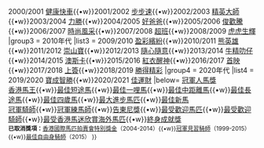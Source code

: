 {{Navbox
|name=香港最佳新馬
|title=歷屆[[冠軍人馬獎#.E6.9C.80.E4.BD.B3.E6.96.B0.E9.A6.AC|香港最佳新馬]]
|state=autocollapse

|group1 = 1990年代
|list1 = 1998/1999 [[京城之寶]]
|group2 = 2000年代
|list2 = 1999/2000 [[大話王 (馬匹)|大話王]]{{•w}}2000/2001 [[健康快車 (馬匹)|健康快車]]{{•w}}2001/2002 [[步步速]]{{•w}}2002/2003 [[精英大師]]{{•w}}2003/2004 [[力勝]]{{•w}}2004/2005 [[好爸爸]]{{•w}}2005/2006 [[俊歡騰]]{{•w}}2006/2007 [[時尚風采]]{{•w}}2007/2008 [[超班]]{{•w}}2008/2009 [[虎虎生輝]]
|group3 = 2010年代
|list3 = 2009/2010 [[盈彩繽紛]]{{•w}}2010/2011 [[熊英雄]]{{•w}}2011/2012 [[崇山寶]]{{•w}}2012/2013 [[隨心隨意]]{{•w}}2013/2014 [[牛精叻仔]]{{•w}}2014/2015 [[澳斯卡]]{{•w}}2015/2016 [[紅衣醒神]]{{•w}}2016/2017 [[首映 (馬)|首映]]{{•w}}2017/2018 [[上簽]]{{•w}}2018/2019 [[勝得精彩]]
|group4 = 2020年代
|list4 = 2019/2020 [[寶成智勝]]{{•w}}2020/2021 [[佳運財]]
|below= [[冠軍人馬獎]]<br>[[Template:香港馬王|香港馬王]]{{•w}}[[Template:香港最佳短途馬|最佳短途馬]]{{•w}}[[Template:香港最佳一哩馬|最佳一哩馬]]{{•w}}[[Template:香港最佳中距離馬|最佳中距離馬]]{{•w}}[[Template:香港最佳長途馬|最佳長途馬]]{{•w}}[[Template:香港最佳四歲馬|最佳四歲馬]]{{•w}}[[Template:香港最大進步馬匹|最大進步馬匹]]{{•w}}[[Template:香港最佳新馬|最佳新馬]]<br>[[Template:香港冠軍騎師|冠軍騎師]]{{•w}}[[Template:香港冠軍練馬師|冠軍練馬師]]{{•w}}[[Template:告東尼獎|告東尼獎]]{{•w}}[[Template:香港最受歡迎馬匹|最受歡迎馬匹]]{{•w}}[[Template:香港最受歡迎騎師|最受歡迎騎師]]{{•w}}[[Template:最受香港馬迷欣賞海外馬匹|最受香港馬迷欣賞海外馬匹]]{{•w}}[[Template:香港冠軍人馬獎終身成就獎|終身成就獎]]<br><small>'''已取消獎項：'''[[Template:香港國際馬匹拍賣會特別獎金|香港國際馬匹拍賣會特別獎金]]（2004-2014）{{•w}}[[Template:香港冠軍見習騎師|冠軍見習騎師]]（1999-2015）{{•w}}[[Template:香港最佳自由身騎師|最佳自由身騎師]]（2015）
}}<noinclude>
[[Category:香港導航模板|{{PAGENAME}}]][[Category:香港體育模板|{{PAGENAME}}]][[Category:香港賽馬模板|{{PAGENAME}}]][[Category:香港賽馬會冠軍人馬獎模板|{{PAGENAME}}]]
</noinclude>